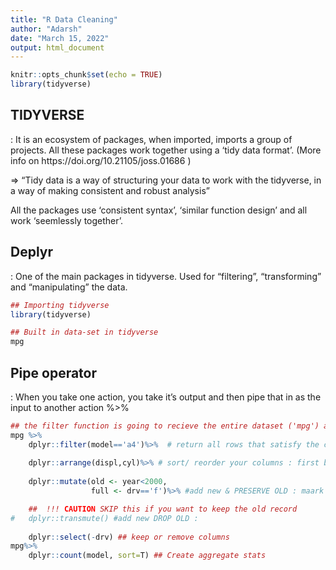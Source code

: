 ```yaml
---
title: "R Data Cleaning"
author: "Adarsh"
date: "March 15, 2022"
output: html_document
---
```


```r
knitr::opts_chunk$set(echo = TRUE)
library(tidyverse)
```

## TIDYVERSE
: It is an ecosystem of packages, when imported, imports a group of projects.
  All these packages work together using a 'tidy data format'.
  (More info on https://doi.org/10.21105/joss.01686 )
  
=> "Tidy data is a way of structuring your data to work with the tidyverse,
    in a way of making consistent and robust analysis"

All the packages use 'consistent syntax', 'similar function design' and all 
work 'seemlessly together'.


## Deplyr
: One of the main packages in tidyverse.
  Used for "filtering", "transforming" and "manipulating" the data.
  

```r
## Importing tidyverse
library(tidyverse)

## Built in data-set in tidyverse
mpg
```


## Pipe operator 
: When you take one action, you take it's output and then pipe that in as the 
input to another action
%>%
```r
## the filter function is going to recieve the entire dataset ('mpg') as the first argument 
mpg %>% 
    dplyr::filter(model=='a4')%>%  # return all rows that satisfy the condition : 'a4' here
    
    dplyr::arrange(displ,cyl)%>% # sort/ reorder your columns : first by displ then by cyl
    
    dplyr::mutate(old <- year<2000,
                  full <- drv=='f')%>% #add new & PRESERVE OLD : maark everything that is older then 2000

    ##  !!! CAUTION SKIP this if you want to keep the old record
#   dplyr::transmute() #add new DROP OLD : 
    
    dplyr::select(-drv) ## keep or remove columns
mpg%>%    
    dplyr::count(model, sort=T) ## Create aggregate stats
```

